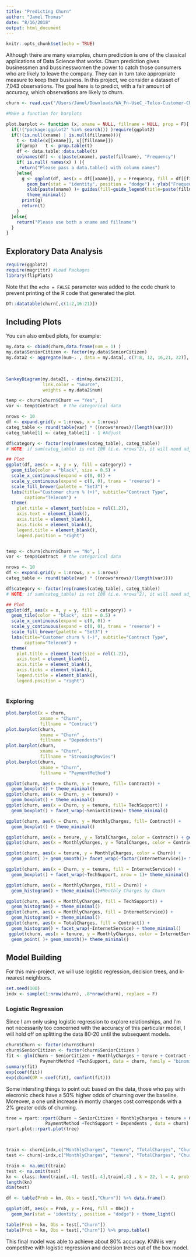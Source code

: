 ```yaml
---
title: "Predicting Churn"
author: "Jamel Thomas"
date: "8/16/2018"
output: html_document
---
```


```r
knitr::opts_chunk$set(echo = TRUE)
```

Although there are many examples, churn prediction is one of the classical applications of Data Science that works. Churn prediction gives businessmen and bussinesswomen the power to catch those consumers who are likely to leave the company. They can in turn take appropriate measure to keep their business. In this project, we consider a dataset of 7,043 observations. The goal here is to predict, with a fair amount of accuracy, which observations are likely to churn. 

```r
churn <- read.csv("/Users/Jamel/Downloads/WA_Fn-UseC_-Telco-Customer-Churn.csv", header = T)
```



```r
#Make a function for barplots

plot.barplot <- function (x, xname = NULL, fillname = NULL, prop = F){
  if(!("package:ggplot2" %in% search()) )require(ggplot2)
  if(!(is.null(xname) | is.null(fillname))){
    t <- table(x[[xname]], x[[fillname]])
    if(prop)   t <- prop.table(t)
    df <- data.table::data.table(t)
    colnames(df) <- c(paste(xname), paste(fillname), "Frequency")
    if( is.null( names(x) ) ){
     return("Please pass a data.table() with column names")
    }else{
      g <- ggplot(df, aes(x = df[[xname]], y = Frequency, fill = df[[fillname]])) + 
        geom_bar(stat = "identity", position = "dodge") + ylab("Frequency") + 
        xlab(paste(xname) )+ guides(fill=guide_legend(title=paste(fillname))) + 
        theme_minimal()
      print(g)
      return(t)
    }
  }else{
    return("Please use both a xname and fillname")
  }
}

```

## Exploratory Data Analysis


```r
require(ggplot2)
require(magrittr) #Load Packages
library(flipPlots)
```

Note that the `echo = FALSE` parameter was added to the code chunk to prevent printing of the R code that generated the plot.
```r
DT::datatable(churn[,c(1:2,16:21)])

```



## Including Plots

You can also embed plots, for example:

```r


my.data <- cbind(churn,data.frame(num = 1) )
my.data$SeniorCitizen <- factor(my.data$SeniorCitizen)
my.data2 <- aggregate(num~. , data = my.data[, c(7:8, 12, 16,21, 22)], sum)
  
  

SankeyDiagram(my.data2[, - dim(my.data2)[2]],
              link.color = "Source", 
              weights = my.data2$num) 

temp <- churn[churn$Churn == "Yes", ]
var <- temp$Contract  # the categorical data 

nrows <- 10
df <- expand.grid(y = 1:nrows, x = 1:nrows)
categ_table <- round(table(var) * ((nrows*nrows)/(length(var))))
categ_table[1] <- categ_table[1] - 1 #Adjust

df$category <- factor(rep(names(categ_table), categ_table))  
# NOTE: if sum(categ_table) is not 100 (i.e. nrows^2), it will need adjustment to make the sum to 100.

## Plot
ggplot(df, aes(x = x, y = y, fill = category)) + 
  geom_tile(color = "black", size = 0.5) +
  scale_x_continuous(expand = c(0, 0)) +
  scale_y_continuous(expand = c(0, 0), trans = 'reverse') +
  scale_fill_brewer(palette = "Set3") +
  labs(title="Customer churn % (+)", subtitle="Contract Type",
       caption="Telecom") + 
  theme(
    plot.title = element_text(size = rel(1.2)),
    axis.text = element_blank(),
    axis.title = element_blank(),
    axis.ticks = element_blank(),
    legend.title = element_blank(),
    legend.position = "right")



```


```r
temp <- churn[churn$Churn == "No", ]
var <- temp$Contract  # the categorical data 

nrows <- 10
df <- expand.grid(y = 1:nrows, x = 1:nrows)
categ_table <- round(table(var) * ((nrows*nrows)/(length(var))))

df$category <- factor(rep(names(categ_table), categ_table))  
# NOTE: if sum(categ_table) is not 100 (i.e. nrows^2), it will need adjustment to make the sum to 100.

## Plot
ggplot(df, aes(x = x, y = y, fill = category)) + 
  geom_tile(color = "black", size = 0.5) +
  scale_x_continuous(expand = c(0, 0)) +
  scale_y_continuous(expand = c(0, 0), trans = 'reverse') +
  scale_fill_brewer(palette = "Set3") +
  labs(title="Customer churn % (-)", subtitle="Contract Type",
       caption="Telecom") + 
  theme(
    plot.title = element_text(size = rel(1.2)),
    axis.text = element_blank(),
    axis.title = element_blank(),
    axis.ticks = element_blank(),
    legend.title = element_blank(),
    legend.position = "right")



```

### Exploring 

```r

plot.barplot(x = churn, 
             xname = "Churn",
             fillname = "Contract")
plot.barplot(churn, 
             xname = "Churn" ,
             fillname = "Dependents")
plot.barplot(churn, 
             xname = "Churn", 
             fillname = "StreamingMovies")
plot.barplot(churn, 
             xname = "Churn", 
             fillname = "PaymentMethod") 

ggplot(churn, aes(x = Churn, y = tenure, fill= Contract)) + 
  geom_boxplot() + theme_minimal()
ggplot(churn, aes(x = Churn, y = tenure)) + 
  geom_boxplot() + theme_minimal()
ggplot(churn, aes(x = Churn, y = tenure, fill= TechSupport)) + 
  geom_boxplot() + facet_wrap(~SeniorCitizen)+ theme_minimal()

ggplot(churn, aes(x = Churn, y = MonthlyCharges, fill= Contract)) + 
  geom_boxplot() + theme_minimal()

ggplot(churn, aes(x = tenure, y = TotalCharges, color = Contract)) + geom_point( ) + geom_smooth()+ theme_minimal()
ggplot(churn, aes(x = MonthlyCharges, y = TotalCharges, color = Contract)) + geom_point( ) + geom_smooth()+ theme_minimal()

ggplot(churn, aes(x = tenure, y = MonthlyCharges, color = Churn)) + 
  geom_point( )+ geom_smooth()+ facet_wrap(~factor(InternetService))+ theme_minimal()

ggplot(churn, aes(x = Churn, y = tenure, fill = InternetService)) + 
  geom_boxplot() + facet_wrap(~TechSupport, nrow = 1)+ theme_minimal()

ggplot(churn, aes(x = MonthlyCharges, fill = Churn)) + 
  geom_histogram() + theme_minimal()#Monthly Charges by Churn

ggplot(churn, aes(x = MonthlyCharges, fill = TechSupport)) + 
  geom_histogram() + theme_minimal()
ggplot(churn, aes(x = MonthlyCharges, fill = InternetService)) + 
  geom_histogram() + theme_minimal()
ggplot(churn, aes(x = TotalCharges, fill = Contract)) + 
  geom_histogram() + facet_wrap(~InternetService) + theme_minimal()
 ggplot(churn, aes(x = tenure, y = MonthlyCharges, color = InternetService)) + 
  geom_point( )+ geom_smooth()+ theme_minimal()

```

## Model Building

For this mini-project, we will use logistic regression, decision trees, and k-nearest neighbors.
```r
set.seed(100)
indx <- sample(1:nrow(churn), .8*nrow(churn), replace = F)

```

### Logistic Regression
Since I am only using logistic regression to explore relationships, and I'm not necessarily too concerned with the accuracy of this particular model, I will hold off on splitting the data 80-20 until the subsequent models. 

```r

churn$Churn <- factor(churn$Churn)
churn$SeniorCitizen <- factor(churn$SeniorCitizen )
fit <- glm(Churn ~ SeniorCitizen + MonthlyCharges + tenure + Contract +
             PaymentMethod +TechSupport, data = churn, family = "binomial")
summary(fit)
exp(coef(fit))
exp(cbind(OR = coef(fit), confint(fit)))


```
Some intersting things to point out: based on the data, those who pay with elecronic check have a 50% higher odds of churning over the baseline. Moreover, a one unit increase in montly charges cost corresponds with a 2% greater odds of churning.

```r

tree = rpart::rpart(Churn ~ SeniorCitizen + MonthlyCharges + tenure + Contract +
               PaymentMethod +TechSupport + Dependents , data = churn)
rpart.plot::rpart.plot(tree)



train <- churn[indx,c("MonthlyCharges", "tenure", "TotalCharges", "Churn")]
test <- churn[-indx,c("MonthlyCharges", "tenure", "TotalCharges", "Churn")]

train <- na.omit(train)
test <- na.omit(test)
kn <- class::knn(train[,-4], test[,-4],train[,4] , k = 22, l = 4, prob = F, use.all = TRUE)
length(kn)
dim(test)

df <- table(Prob = kn, Obs = test[,"Churn"]) %>% data.frame()

ggplot(df, aes(x = Prob, y = Freq, fill = Obs)) + 
  geom_bar(stat = 'identity', position = "dodge") + theme_light()

table(Prob = kn, Obs = test[,"Churn"])
table(Prob = kn, Obs = test[,"Churn"]) %>% prop.table()


```

This final model was able to achieve about 80% accuracy. KNN is very competitve with logistic regression and decision trees out of the box model.
